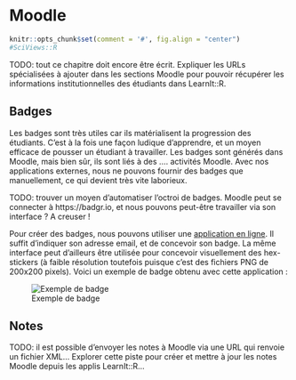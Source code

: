 # Moodle {#moodle}

```r
knitr::opts_chunk$set(comment = '#', fig.align = "center")
#SciViews::R
```

TODO: tout ce chapitre doit encore être écrit. Expliquer les URLs spécialisées à ajouter dans les sections Moodle pour pouvoir récupérer les informations institutionnelles des étudiants dans LearnIt::R.


## Badges

Les badges sont très utiles car ils matérialisent la progression des étudiants. C'est à la fois une façon ludique d'apprendre, et un moyen efficace de pousser un étudiant à travailler. Les badges sont générés dans Moodle, mais bien sûr, ils sont liés à des .... activités Moodle. Avec nos applications externes, nous ne pouvons fournir des badges que manuellement, ce qui devient très vite laborieux.

TODO: trouver un moyen d'automatiser l'octroi de badges. Moodle peut se connecter à https://badgr.io, et nous pouvons peut-être travailler via son interface ? A creuser !

Pour créer des badges, nous pouvons utiliser une [application en ligne](https://www.openbadges.me/designer.html). Il suffit d'indiquer son adresse email, et de concevoir son badge. La même interface peut d'ailleurs être utilisée pour concevoir visuellement des hex-stickers (à faible résolution toutefois puisque c'est des fichiers PNG de 200x200 pixels). Voici un exemple de badge obtenu avec cette application :

![Exemple de badge](images/moodle/sdd1-02visualisation1.png)

## Notes

TODO: il est possible d'envoyer les notes à Moodle via une URL qui renvoie un fichier XML... Explorer cette piste pour créer et mettre à jour les notes Moodle depuis les applis LearnIt::R...
